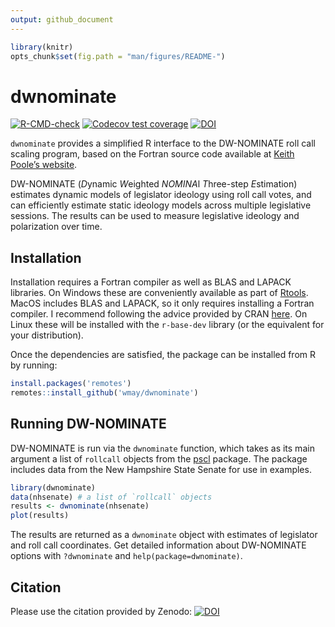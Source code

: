 ```yaml
---
output: github_document
---
```


<!-- README.md is generated from README.Rmd. Please edit that file -->

```r
library(knitr)
opts_chunk$set(fig.path = "man/figures/README-")
```

# dwnominate

[![R-CMD-check](https://github.com/wmay/dwnominate/workflows/R-CMD-check/badge.svg)](https://github.com/wmay/dwnominate/actions)
[![Codecov test coverage](https://codecov.io/gh/wmay/dwnominate/branch/master/graph/badge.svg)](https://codecov.io/gh/wmay/dwnominate?branch=master)
[![DOI](https://zenodo.org/badge/48529209.svg)](https://zenodo.org/badge/latestdoi/48529209)

`dwnominate` provides a simplified R interface to the DW-NOMINATE roll call
scaling program, based on the Fortran source code available at [Keith Poole's
website](https://legacy.voteview.com/dw-nominate.htm).

DW-NOMINATE (*D*ynamic *W*eighted *NOMINA*l *T*hree-step *E*stimation) estimates
dynamic models of legislator ideology using roll call votes, and can efficiently
estimate static ideology models across multiple legislative sessions. The
results can be used to measure legislative ideology and polarization over time.

## Installation

Installation requires a Fortran compiler as well as BLAS and LAPACK
libraries. On Windows these are conveniently available as part of
[Rtools](https://cran.r-project.org/bin/windows/Rtools/). MacOS includes BLAS
and LAPACK, so it only requires installing a Fortran compiler. I recommend
following the advice provided by CRAN
[here](https://cran.r-project.org/bin/macosx/tools/). On Linux these will be
installed with the `r-base-dev` library (or the equivalent for your
distribution).

Once the dependencies are satisfied, the package can be installed from R by
running:

```R
install.packages('remotes')
remotes::install_github('wmay/dwnominate')
```

## Running DW-NOMINATE

DW-NOMINATE is run via the `dwnominate` function, which takes as its main
argument a list of `rollcall` objects from the
[pscl](https://cran.r-project.org/package=pscl) package. The package includes
data from the New Hampshire State Senate for use in examples.

```r
library(dwnominate)
data(nhsenate) # a list of `rollcall` objects
results <- dwnominate(nhsenate)
plot(results)
```

The results are returned as a `dwnominate` object with estimates of legislator
and roll call coordinates. Get detailed information about DW-NOMINATE options
with `?dwnominate` and `help(package=dwnominate)`.

## Citation

Please use the citation provided by Zenodo:
[![DOI](https://zenodo.org/badge/48529209.svg)](https://zenodo.org/badge/latestdoi/48529209)
